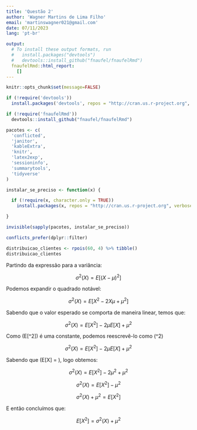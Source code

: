 ---
title: 'Questão 2'
author: 'Wagner Martins de Lima Filho'
email: 'martinswagner021@gmail.com'
date: 07/11/2023
lang: 'pt-br'

output: 
  # To install these output formats, run
  #   install.packages("devtools")
  #   devtools::install_github("fnaufel/fnaufelRmd")
  fnaufelRmd::html_report:
    []
---

```{r setup, echo=FALSE, include=FALSE}
knitr::opts_chunk$set(message=FALSE)

if (!require('devtools'))
  install.packages('devtools', repos = "http://cran.us.r-project.org", verbose=FALSE)

if (!require('fnaufelRmd'))
  devtools::install_github("fnaufel/fnaufelRmd")

pacotes <- c(
  'conflicted',
  'janitor',
  'kableExtra',
  'knitr',
  'latex2exp',
  'sessioninfo',
  'summarytools',
  'tidyverse'
)

instalar_se_preciso <- function(x) {

  if (!require(x, character.only = TRUE))
    install.packages(x, repos = "http://cran.us.r-project.org", verbose=FALSE)

}

invisible(sapply(pacotes, instalar_se_preciso))

conflicts_prefer(dplyr::filter)
```

```{r}
distribuicao_clientes <- rpois(60, 4) %>% tibble()
distribuicao_clientes
```
Partindo da expressão para a variância:

$$ \sigma^2(X) = E[(X - \mu)^2] $$

Podemos expandir o quadrado notável:

$$ \sigma^2(X) = E[X^2 - 2X\mu + \mu^2] $$

Sabendo que o valor esperado se comporta de maneira linear, temos que:

$$ \sigma^2(X) = E[X^2] - 2\mu E[X] + \mu^2 $$

Como \(E[\mu^2]\) é uma constante, podemos reescrevê-lo como \(\mu^2\)

$$ \sigma^2(X) = E[X^2] - 2\mu E[X] + \mu^2 $$

Sabendo que \(E[X] = \mu\), logo obtemos:

$$ \sigma^2(X) = E[X^2] - 2\mu^2 + \mu^2 $$

$$ \sigma^2(X) = E[X^2] - \mu^2 $$

$$ \sigma^2(X) + \mu^2 = E[X^2] $$

E então concluímos que:

$$ E[X^2] = \sigma^2(X) + \mu^2 $$


